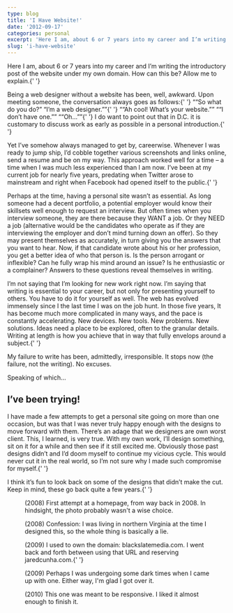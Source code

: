 ```yaml
---
type: blog
title: 'I Have Website!'
date: '2012-09-17'
categories: personal
excerpt: 'Here I am, about 6 or 7 years into my career and I’m writing the introductory post of the website under my own domain. How can this be? Allow me to explain.'
slug: 'i-have-website'
---
```


<p class="intro">
  Here I am, about 6 or 7 years into my career and I’m writing the introductory
  post of the website under my own domain. How can this be? Allow me to
  explain.{' '}
</p>

<p>
  Being a web designer without a website has been, well, awkward. Upon meeting
  someone, the conversation always goes as follows:{' '}
  <q>“So what do you do?” “I’m a web designer.”</q>{' '}
  <q>“Ah cool! What’s your website.”</q> <q>“I don’t have one.”</q> <q>“Oh…”</q>{' '}
  I do want to point out that in D.C. it is customary to discuss work as early
  as possible in a personal introduction.{' '}
</p>

<p>
  Yet I’ve somehow always managed to get by, careerwise. Whenever I was ready to
  jump ship, I’d cobble together various screenshots and links online, send a
  resume and be on my way. This approach worked well for a time – a time when I
  was much less experienced than I am now. I’ve been at my current job for
  nearly five years, predating when Twitter arose to mainstream and right when
  Facebook had opened itself to the public.{' '}
</p>

<p>
  Perhaps at the time, having a personal site wasn’t as essential. As long
  someone had a decent portfolio, a potential employer would know their
  skillsets well enough to request an interview. But often times when you
  interview someone, they are there because they WANT a job. Or they NEED a job
  (alternative would be the candidates who operate as if they are interviewing
  the employer and don’t mind turning down an offer). So they may present
  themselves as accurately, in turn giving you the answers that you want to
  hear. Now, if that candidate wrote about his or her profession, you get a
  better idea of who that person is. Is the person arrogant or inflexible? Can
  he fully wrap his mind around an issue? Is he enthusiastic or a complainer?
  Answers to these questions reveal themselves in writing.
</p>

<p>
  I’m not saying that I’m looking for new work right now. I’m saying that
  writing is essential to your career, but not only for presenting yourself to
  others. You have to do it for yourself as well. The web has evolved immensely
  since I the last time I was on the job hunt. In those five years, It has
  become much more complicated in many ways, and the pace is constantly
  accelerating. New devices. New tools. New problems. New solutions. Ideas need
  a place to be explored, often to the granular details. Writing at length is
  how you achieve that in way that fully envelops around a subject.{' '}
</p>

<p>
  My failure to write has been, admittedly, irresponsible. It stops now (the
  failure, not the writing). No excuses.
</p>

<p>Speaking of which…</p>

<h2>I’ve been trying!</h2>

<p>
  I have made a few attempts to get a personal site going on more than one
  occasion, but was that I was never truly happy enough with the designs to move
  forward with them. There’s an adage that we designers are own worst client.
  This, I learned, is very true. With my own work, I’ll design something, sit on
  it for a while and then see if it still excited me. Obviously those past
  designs didn’t and I’d doom myself to continue my vicious cycle. This would
  never cut it in the real world, so I’m not sure why I made such compromise for
  myself.{' '}
</p>

<p>
  I think it’s fun to look back on some of the designs that didn’t make the cut.
  Keep in mind, these go back quite a few years.{' '}
</p>

<figure class="narrow">
  <img src="https://ik.imagekit.io/jaredcunhadotcom/home2008-2.jpg" alt="" />
  <figcaption>
    (2008) First attempt at a homepage, from way back in 2008. In hindsight, the
    photo probably wasn't a wise choice.
  </figcaption>
</figure>

<figure class="narrow">
  <img src="https://ik.imagekit.io/jaredcunhadotcom/home-2008.jpg" alt="" />
  <figcaption>
    (2008) Confession: I was living in northern Virginia at the time I designed
    this, so the whole thing is basically a lie.
  </figcaption>
</figure>

<figure class="narrow">
  <img src="https://ik.imagekit.io/jaredcunhadotcom/home2009-3.jpg" alt="" />
  <figcaption>
    (2009) I used to own the domain: blackslatemedia.com. I went back and forth
    between using that URL and reserving jaredcunha.com.{' '}
  </figcaption>
</figure>

<figure class="narrow">
  <img src="https://ik.imagekit.io/jaredcunhadotcom/home2009-2.jpg" alt="" />
  <figcaption>
    (2009) Perhaps I was undergoing some dark times when I came up with one.
    Either way, I'm glad I got over it.
  </figcaption>
</figure>

<figure class="narrow">
  <img src="https://ik.imagekit.io/jaredcunhadotcom/home-2010.jpg" alt="" />
  <figcaption>
    (2010) This one was meant to be responsive. I liked it almost enough to
    finish it.
  </figcaption>
</figure>
